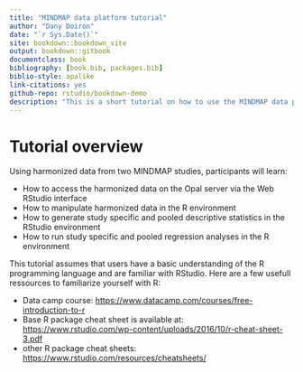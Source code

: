 ```yaml
--- 
title: "MINDMAP data platform tutorial"
author: "Dany Doiron"
date: "`r Sys.Date()`"
site: bookdown::bookdown_site
output: bookdown::gitbook
documentclass: book
bibliography: [book.bib, packages.bib]
biblio-style: apalike
link-citations: yes
github-repo: rstudio/bookdown-demo
description: "This is a short tutorial on how to use the MINDMAP data platform in RStudio."
---
```


# Tutorial overview

Using harmonized data from two MINDMAP studies, participants will learn:  

 * How to access the harmonized data on the Opal server via the Web RStudio interface  
 * How to manipulate harmonized data in the R environment  
 * How to generate study specific and pooled descriptive statistics in the RStudio environment
 * How to run study specific and pooled regression analyses in the R environment  


This tutorial assumes that users have a basic understanding of the R programming language and are familiar with RStudio. Here are a few usefull ressources to familiarize yourself with R:  

 * Data camp course: <https://www.datacamp.com/courses/free-introduction-to-r>
 * Base R package cheat sheet is available at: <https://www.rstudio.com/wp-content/uploads/2016/10/r-cheat-sheet-3.pdf>  
 * other R package cheat sheets: <https://www.rstudio.com/resources/cheatsheets/>


